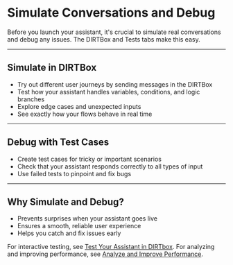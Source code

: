 # Simulate Conversations and Debug

Before you launch your assistant, it's crucial to simulate real conversations and debug any issues. The DIRTBox and Tests tabs make this easy.

---

## Simulate in DIRTBox

- Try out different user journeys by sending messages in the DIRTBox
- Test how your assistant handles variables, conditions, and logic branches
- Explore edge cases and unexpected inputs
- See exactly how your flows behave in real time

---

## Debug with Test Cases

- Create test cases for tricky or important scenarios
- Check that your assistant responds correctly to all types of input
- Use failed tests to pinpoint and fix bugs

---

## Why Simulate and Debug?
- Prevents surprises when your assistant goes live
- Ensures a smooth, reliable user experience
- Helps you catch and fix issues early

For interactive testing, see [Test Your Assistant in DIRTbox](test-in-dirtbox). For analyzing and improving performance, see [Analyze and Improve Performance](analyze-and-improve-performance). 
